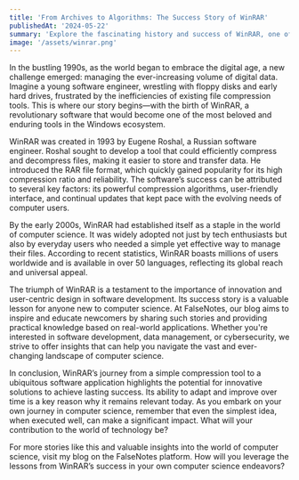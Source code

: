 ```yaml
---
title: 'From Archives to Algorithms: The Success Story of WinRAR'
publishedAt: '2024-05-22'
summary: 'Explore the fascinating history and success of WinRAR, one of the most popular software tools on Windows, and learn valuable lessons for newcomers in computer science. Discover how innovative solutions can achieve lasting impact.'
image: '/assets/winrar.png'
---
```


In the bustling 1990s, as the world began to embrace the digital age, a new challenge emerged: managing the ever-increasing volume of digital data. Imagine a young software engineer, wrestling with floppy disks and early hard drives, frustrated by the inefficiencies of existing file compression tools. This is where our story begins—with the birth of WinRAR, a revolutionary software that would become one of the most beloved and enduring tools in the Windows ecosystem.

WinRAR was created in 1993 by Eugene Roshal, a Russian software engineer. Roshal sought to develop a tool that could efficiently compress and decompress files, making it easier to store and transfer data. He introduced the RAR file format, which quickly gained popularity for its high compression ratio and reliability. The software’s success can be attributed to several key factors: its powerful compression algorithms, user-friendly interface, and continual updates that kept pace with the evolving needs of computer users.

By the early 2000s, WinRAR had established itself as a staple in the world of computer science. It was widely adopted not just by tech enthusiasts but also by everyday users who needed a simple yet effective way to manage their files. According to recent statistics, WinRAR boasts millions of users worldwide and is available in over 50 languages, reflecting its global reach and universal appeal.

The triumph of WinRAR is a testament to the importance of innovation and user-centric design in software development. Its success story is a valuable lesson for anyone new to computer science. At FalseNotes, our blog aims to inspire and educate newcomers by sharing such stories and providing practical knowledge based on real-world applications. Whether you're interested in software development, data management, or cybersecurity, we strive to offer insights that can help you navigate the vast and ever-changing landscape of computer science.

In conclusion, WinRAR’s journey from a simple compression tool to a ubiquitous software application highlights the potential for innovative solutions to achieve lasting success. Its ability to adapt and improve over time is a key reason why it remains relevant today. As you embark on your own journey in computer science, remember that even the simplest idea, when executed well, can make a significant impact. What will your contribution to the world of technology be?

For more stories like this and valuable insights into the world of computer science, visit my blog on the FalseNotes platform. How will you leverage the lessons from WinRAR’s success in your own computer science endeavors?

